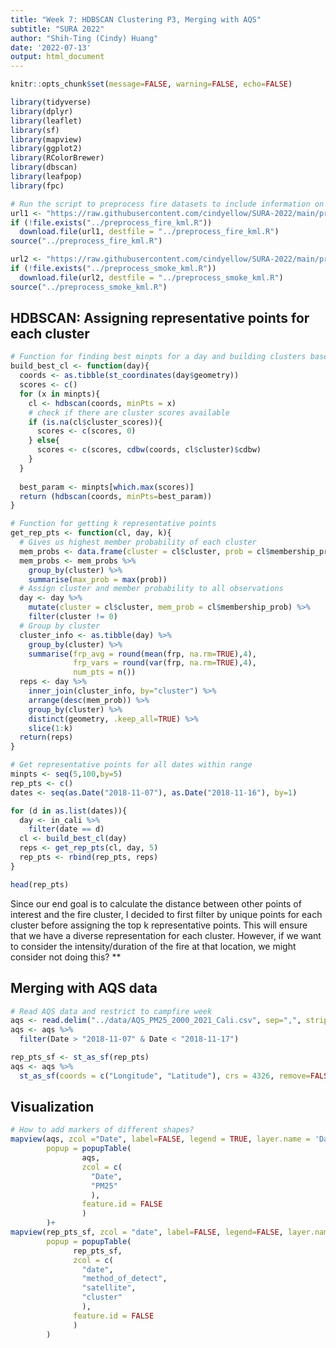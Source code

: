 ```yaml
---
title: "Week 7: HDBSCAN Clustering P3, Merging with AQS" 
subtitle: "SURA 2022"
author: "Shih-Ting (Cindy) Huang"
date: '2022-07-13'
output: html_document
---
```


```r
knitr::opts_chunk$set(message=FALSE, warning=FALSE, echo=FALSE)

library(tidyverse)
library(dplyr)
library(leaflet)
library(sf)
library(mapview)
library(ggplot2)
library(RColorBrewer)
library(dbscan)
library(leafpop)
library(fpc)
```


```r
# Run the script to preprocess fire datasets to include information on time, location, and FRP
url1 <- "https://raw.githubusercontent.com/cindyellow/SURA-2022/main/preprocess_fire_kml.R"
if (!file.exists("../preprocess_fire_kml.R"))
  download.file(url1, destfile = "../preprocess_fire_kml.R")
source("../preprocess_fire_kml.R")

url2 <- "https://raw.githubusercontent.com/cindyellow/SURA-2022/main/preprocess_smoke_kml.R"
if (!file.exists("../preprocess_smoke_kml.R"))
  download.file(url2, destfile = "../preprocess_smoke_kml.R")
source("../preprocess_smoke_kml.R")
```


## HDBSCAN: Assigning representative points for each cluster

```r
# Function for finding best minpts for a day and building clusters based on that
build_best_cl <- function(day){
  coords <- as.tibble(st_coordinates(day$geometry))
  scores <- c()
  for (x in minpts){
    cl <- hdbscan(coords, minPts = x)
    # check if there are cluster scores available
    if (is.na(cl$cluster_scores)){
      scores <- c(scores, 0)
    } else{
      scores <- c(scores, cdbw(coords, cl$cluster)$cdbw)
    }
  }
  
  best_param <- minpts[which.max(scores)]
  return (hdbscan(coords, minPts=best_param))
}
```

```r
# Function for getting k representative points
get_rep_pts <- function(cl, day, k){
  # Gives us highest member probability of each cluster
  mem_probs <- data.frame(cluster = cl$cluster, prob = cl$membership_prob)
  mem_probs <- mem_probs %>%
    group_by(cluster) %>%
    summarise(max_prob = max(prob))
  # Assign cluster and member probability to all observations 
  day <- day %>%
    mutate(cluster = cl$cluster, mem_prob = cl$membership_prob) %>%
    filter(cluster != 0)
  # Group by cluster
  cluster_info <- as.tibble(day) %>%
    group_by(cluster) %>%
    summarise(frp_avg = round(mean(frp, na.rm=TRUE),4),
              frp_vars = round(var(frp, na.rm=TRUE),4),
              num_pts = n()) 
  reps <- day %>%
    inner_join(cluster_info, by="cluster") %>%
    arrange(desc(mem_prob)) %>%
    group_by(cluster) %>%
    distinct(geometry, .keep_all=TRUE) %>%
    slice(1:k)  
  return(reps)
}
```


```r
# Get representative points for all dates within range
minpts <- seq(5,100,by=5)
rep_pts <- c()
dates <- seq(as.Date("2018-11-07"), as.Date("2018-11-16"), by=1)

for (d in as.list(dates)){
  day <- in_cali %>%
    filter(date == d)
  cl <- build_best_cl(day)
  reps <- get_rep_pts(cl, day, 5)
  rep_pts <- rbind(rep_pts, reps)
}
```

```r
head(rep_pts)
```

Since our end goal is to calculate the distance between other points of interest and the fire cluster, I decided to first filter by unique points for each cluster before assigning the top k representative points. This will ensure that we have a diverse representation for each cluster. However, if we want to consider the intensity/duration of the fire at that location, we might consider not doing this? **

## Merging with AQS data
```r
# Read AQS data and restrict to campfire week
aqs <- read.delim("../data/AQS_PM25_2000_2021_Cali.csv", sep=",", strip.white=TRUE)
aqs <- aqs %>%
  filter(Date > "2018-11-07" & Date < "2018-11-17")
```

```r
rep_pts_sf <- st_as_sf(rep_pts)
aqs <- aqs %>%
  st_as_sf(coords = c("Longitude", "Latitude"), crs = 4326, remove=FALSE)
```

## Visualization
```r
# How to add markers of different shapes?
mapview(aqs, zcol ="Date", label=FALSE, legend = TRUE, layer.name = 'Date', 
        popup = popupTable(
                aqs,
                zcol = c(
                  "Date",
                  "PM25"
                  ),
                feature.id = FALSE
                )        
        )+
mapview(rep_pts_sf, zcol = "date", label=FALSE, legend=FALSE, layer.name="Date",
        popup = popupTable(
              rep_pts_sf,
              zcol = c(
                "date",
                "method_of_detect",
                "satellite",
                "cluster"
                ),
              feature.id = FALSE
              )
        )
```















